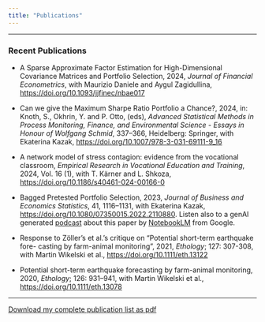 ```yaml
---
title: "Publications"
---
```


------------------------------------------------------------------------


### Recent Publications 

-   A Sparse Approximate Factor Estimation for High-Dimensional Covariance Matrices and Portfolio Selection, 2024, *Journal of Financial Econometrics*, with Maurizio Daniele and Aygul Zagidullina, <https://doi.org/10.1093/jjfinec/nbae017>

-   Can we give the Maximum Sharpe Ratio Portfolio a Chance?, 2024, in: Knoth, S., Okhrin, Y. and P. Otto, (eds), *Advanced Statistical Methods in Process Monitoring, Finance, and Environmental Science - Essays in Honour of Wolfgang Schmid*, 337–366, Heidelberg: Springer, with Ekaterina Kazak, <https://doi.org/10.1007/978-3-031-69111-9_16>

-   A network model of stress contagion: evidence from the vocational classroom, *Empirical Research in Vocational Education and Training*, 2024, Vol. 16 (1), with T. Kärner and L. Shkoza, <https://doi.org/10.1186/s40461-024-00166-0>

-   Bagged Pretested Portfolio Selection, 2023, *Journal of Business and Economics Statistics*, 41, 1116–1131, with Ekaterina Kazak, <https://doi.org/10.1080/07350015.2022.2110880>. Listen also to a genAI generated [podcast](https://cloud.uni-konstanz.de/index.php/s/jRP99JgoACgccCZ) about this paper by [NotebookLM](https://notebooklm.google/) from Google.

-   Response to Zöller's et al.’s critique on “Potential short-term earthquake fore- casting by farm-animal monitoring”, 2021, *Ethology*; 127: 307-308, with Martin Wikelski et al., <https://doi.org/10.1111/eth.13122>

-   Potential short-term earthquake forecasting by farm-animal monitoring, 2020, *Ethology*; 126: 931–941, with Martin Wikelski et al., <https://doi.org/10.1111/eth.13078>

------------------------------------------------------------------------

[Download my complete publication list as pdf](https://cloud.uni-konstanz.de/index.php/s/p9wSrftp6HyebLQ)


